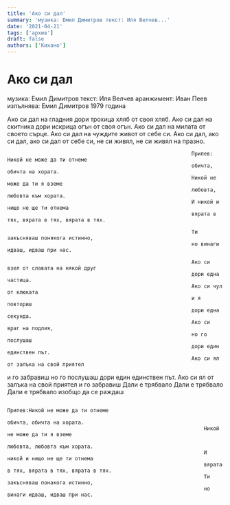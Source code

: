 ```yaml
---
title: 'Ако си дал'
summary: 'музика: Емил Димитров текст: Иля Велчев...'
date: '2021-04-21'
tags: ['архив']
draft: false
authors: ['Кихано']
---
```


# Ако си дал

музика: Емил Димитров
текст: Иля Велчев
аранжимент: Иван Пеев
изпълнява: Емил Димитров
1979 година

Ако си дал на гладния
дори трохица хляб от своя хляб.
Ако си дал на скитника
дори искрица огън от своя огън.
Ако си дал на милата
от своето сърце.
Ако си дал на чуждите
живот от себе си.
Ако си дал, ако си дал,
ако си дал от себе си,
не си живял, не си живял на празно.

                                                                Припев: Никой не може да ти отнеме
                                                                обичта, обичта на хората.
                                                                Никой не може да ти я вземе
                                                                любовта, любовта към хората.
                                                                И никой и нищо не ще ти отнема
                                                                вярата в тях, вярата в тях, вярата в тях.

                                                                Ти закъсняваш понякога истинно,
                                                                но винаги идваш, идваш при нас.

                                                                Ако си взел от славата на някой друг
                                                                дори една частица.
                                                                Ако си чул от клюката
                                                                и я повториш
                                                                дори една секунда.
                                                                Ако си враг на подлия,
                                                                но го послушаш
                                                                дори един единствен път.
                                                                Ако си ял от залъка на свой приятел

и го забравиш
но го послушаш
дори един единствен път.
Ако си ял от залъка на свой приятел
и го забравиш
Дали е трябвало
Дали е трябвало
Дали е трябвало
изобщо да се раждаш

                                                                    Припев:Никой не може да ти отнеме
                                                                    обичта, обичта на хората.
                                                                    Никой не може да ти я вземе
                                                                    любовта, любовта към хората.
                                                                    И никой и нищо не ще ти отнема
                                                                    вярата в тях, вярата в тях, вярата в тях.
                                                                    Ти закъсняваш понакога истинно,
                                                                    но винаги идваш, идваш при нас.
